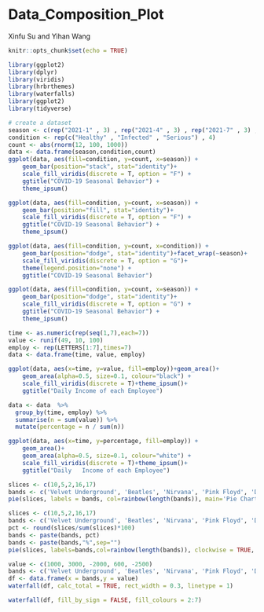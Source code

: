 # Data_Composition_Plot

Xinfu Su and Yihan Wang

```r
knitr::opts_chunk$set(echo = TRUE)
```

```r
library(ggplot2)
library(dplyr)
library(viridis)
library(hrbrthemes)
library(waterfalls)
library(ggplot2)
library(tidyverse)
```

```r
# create a dataset
season <- c(rep("2021-1" , 3) , rep("2021-4" , 3) , rep("2021-7" , 3) , rep("2021-10" , 3) )
condition <- rep(c("Healthy" , "Infected" , "Serious") , 4)
count <- abs(rnorm(12, 100, 1000))
data <- data.frame(season,condition,count)
ggplot(data, aes(fill=condition, y=count, x=season)) + 
    geom_bar(position="stack", stat="identity")+
    scale_fill_viridis(discrete = T, option = "F") +
    ggtitle("COVID-19 Seasonal Behavior") +
    theme_ipsum()
```

```r
ggplot(data, aes(fill=condition, y=count, x=season)) + 
    geom_bar(position="fill", stat="identity")+
    scale_fill_viridis(discrete = T, option = "F") +
    ggtitle("COVID-19 Seasonal Behavior") +
    theme_ipsum()
```
```r
ggplot(data, aes(fill=condition, y=count, x=condition)) + 
    geom_bar(position="dodge", stat="identity")+facet_wrap(~season)+
    scale_fill_viridis(discrete = T, option = "G")+
    theme(legend.position="none") +
    ggtitle("COVID-19 Seasonal Behavior")
```

```r
ggplot(data, aes(fill=condition, y=count, x=season)) + 
    geom_bar(position="dodge", stat="identity")+
    scale_fill_viridis(discrete = T, option = "G") +
    ggtitle("COVID-19 Seasonal Behavior") +
    theme_ipsum()
```


```r
time <- as.numeric(rep(seq(1,7),each=7))
value <- runif(49, 10, 100)             
employ <- rep(LETTERS[1:7],times=7)  
data <- data.frame(time, value, employ)

ggplot(data, aes(x=time, y=value, fill=employ))+geom_area()+ 
    geom_area(alpha=0.5, size=0.1, colour="black") +
    scale_fill_viridis(discrete = T)+theme_ipsum()+
    ggtitle("Daily Income of each Employee")
```

```r
data <- data  %>%
  group_by(time, employ) %>%
  summarise(n = sum(value)) %>%
  mutate(percentage = n / sum(n))

ggplot(data, aes(x=time, y=percentage, fill=employ)) + 
    geom_area()+ 
    geom_area(alpha=0.5, size=0.1, colour="white") +
    scale_fill_viridis(discrete = T)+theme_ipsum()+
    ggtitle("Daily   Income of each Employee")
```

```r
slices <- c(10,5,2,16,17)
bands <- c('Velvet Underground', 'Beatles', 'Nirvana', 'Pink Floyd', 'Dirty Fingers')
pie(slices, labels = bands, col=rainbow(length(bands)), main='Pie Chart of Bands')

```



```r
slices <- c(10,5,2,16,17)
bands <- c('Velvet Underground', 'Beatles', 'Nirvana', 'Pink Floyd', 'Dirty Fingers')
pct <- round(slices/sum(slices)*100)
bands <- paste(bands, pct)
bands <- paste(bands,"%",sep="")
pie(slices, labels=bands,col=rainbow(length(bands)), clockwise = TRUE, main='Pie Chart of Bands With Percentage')

```

```r

value <- c(1000, 3000, -2000, 600, -2500)
bands <- c('Velvet Underground', 'Beatles', 'Nirvana', 'Pink Floyd', 'Dirty Fingers')
df <- data.frame(x = bands,y = value)
waterfall(df, calc_total = TRUE, rect_width = 0.3, linetype = 1)

```

```r
waterfall(df, fill_by_sign = FALSE, fill_colours = 2:7)

```